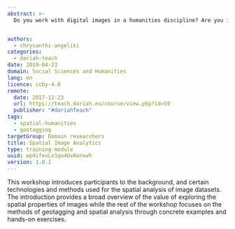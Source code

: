 ```yaml
---
abstract: >-
  Do you work with digital images in a humanities discipline? Are you interested in exploring the spatial properties of your dataset but don't know how? Or maybe you are just curious on the topic. This workshop aims to introduce participants to the technologies and technical abilities required for the spatial exploration of image datasets and is of interest to a variety of digital humanities students, scholars and professionals.


authors:
  - chrysanthi-angeliki
categories:
  - dariah-teach
date: 2019-04-23
domain: Social Sciences and Humanities
lang: en
licence: ccby-4.0
remote:
  date: 2017-12-23
  url: https://teach.dariah.eu/course/view.php?id=59
  publisher: "#dariahTeach"
tags:
  - spatial-humanities
  - geotagging
targetGroup: Domain researchers
title: Spatial Image Analytics
type: training-module
uuid: wp4ifeuLx1qo4UvAxnxwh
version: 1.0.1
---
```


This workshop introduces participants to the background, and certain technologies and methods used for the spatial analysis of image datasets. The introduction provides a broad overview of the value of exploring the spatial properties of images while the rest of the workshop focuses on the methods of geotagging and spatial analysis through concrete examples and hands-on exercises.

<ExternalResource title="Interested in learning more?" subtitle="Check out Spatial Image Analytics on #dariahTeach" url="https://teach.dariah.eu/course/view.php?id=59" />
